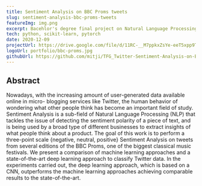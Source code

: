 ```yaml
---
title: Sentiment Analysis on BBC Proms tweets
slug: sentiment-analysis-bbc-proms-tweets
featureImg: img.png
excerpt: Bacehlor's degree final project on Natural Language Processing.
tech: python, scikit-learn, pytorch
date: 2020-12-09
projectUrl: https://drive.google.com/file/d/11RC-__M7ppkxZsYe-eeT5xpp9TzoPzaZ/view
logoUrl: portfolio/bbc-proms.jpg
githubUrl: https://github.com/mitji/TFG_Twitter-Sentiment-Analysis-on-BBC-Proms
---
```


## Abstract
Nowadays, with the increasing amount of user-generated data available online in micro- blogging services like Twitter, the human behavior of wondering what other people think has become an important field of study. Sentiment Analysis is a sub-field of Natural Language Processing (NLP) that tackles the issue of detecting the sentiment polarity of a piece of text, and is being used by a broad type of different businesses to extract insights of what people think about a product. The goal of this work is to perform a three-point scale {negative, neutral, positive} Sentiment Analysis on tweets from several editions of the BBC Proms, one of the biggest classical music festivals. We present a comparison of machine learning approaches and a state-of-the-art deep learning approach to classify Twitter data. In the experiments carried out, the deep learning approach, which is based on a CNN, outperforms the machine learning approaches achieving comparable results to the state-of-the-art.